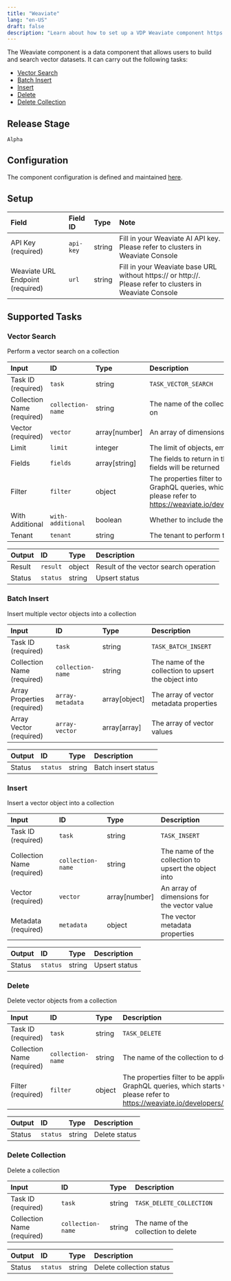 ```yaml
---
title: "Weaviate"
lang: "en-US"
draft: false
description: "Learn about how to set up a VDP Weaviate component https://github.com/instill-ai/instill-core"
---
```


The Weaviate component is a data component that allows users to build and search vector datasets.
It can carry out the following tasks:

- [Vector Search](#vector-search)
- [Batch Insert](#batch-insert)
- [Insert](#insert)
- [Delete](#delete)
- [Delete Collection](#delete-collection)



## Release Stage

`Alpha`



## Configuration

The component configuration is defined and maintained [here](https://github.com/instill-ai/component/blob/main/data/weaviate/v0/config/definition.json).




## Setup


| Field | Field ID | Type | Note |
| :--- | :--- | :--- | :--- |
| API Key (required) | `api-key` | string | Fill in your Weaviate AI API key. Please refer to clusters in Weaviate Console |
| Weaviate URL Endpoint (required) | `url` | string | Fill in your Weaviate base URL without https:// or http://. Please refer to clusters in Weaviate Console |




## Supported Tasks

### Vector Search

Perform a vector search on a collection


| Input | ID | Type | Description |
| :--- | :--- | :--- | :--- |
| Task ID (required) | `task` | string | `TASK_VECTOR_SEARCH` |
| Collection Name (required) | `collection-name` | string | The name of the collection to perform vector search on |
| Vector (required) | `vector` | array[number] | An array of dimensions for the vector query |
| Limit | `limit` | integer | The limit of objects, empty for all objects |
| Fields | `fields` | array[string] | The fields to return in the objects. If empty then all fields will be returned |
| Filter | `filter` | object | The properties filter to be applied to the data with GraphQL queries, which starts with WHERE field, please refer to https://weaviate.io/developers/weaviate/search/filters |
| With Additional | `with-additional` | boolean | Whether to include the additional field in the results |
| Tenant | `tenant` | string | The tenant to perform the vector search on |



| Output | ID | Type | Description |
| :--- | :--- | :--- | :--- |
| Result | `result` | object | Result of the vector search operation |
| Status | `status` | string | Upsert status |






### Batch Insert

Insert multiple vector objects into a collection


| Input | ID | Type | Description |
| :--- | :--- | :--- | :--- |
| Task ID (required) | `task` | string | `TASK_BATCH_INSERT` |
| Collection Name (required) | `collection-name` | string | The name of the collection to upsert the object into |
| Array Properties (required) | `array-metadata` | array[object] | The array of vector metadata properties |
| Array Vector (required) | `array-vector` | array[array] | The array of vector values |



| Output | ID | Type | Description |
| :--- | :--- | :--- | :--- |
| Status | `status` | string | Batch insert status |






### Insert

Insert a vector object into a collection


| Input | ID | Type | Description |
| :--- | :--- | :--- | :--- |
| Task ID (required) | `task` | string | `TASK_INSERT` |
| Collection Name (required) | `collection-name` | string | The name of the collection to upsert the object into |
| Vector (required) | `vector` | array[number] | An array of dimensions for the vector value |
| Metadata (required) | `metadata` | object | The vector metadata properties |



| Output | ID | Type | Description |
| :--- | :--- | :--- | :--- |
| Status | `status` | string | Upsert status |






### Delete

Delete vector objects from a collection


| Input | ID | Type | Description |
| :--- | :--- | :--- | :--- |
| Task ID (required) | `task` | string | `TASK_DELETE` |
| Collection Name (required) | `collection-name` | string | The name of the collection to delete the object from |
| Filter (required) | `filter` | object | The properties filter to be applied to the data with GraphQL queries, which starts with WHERE field, please refer to https://weaviate.io/developers/weaviate/search/filters |



| Output | ID | Type | Description |
| :--- | :--- | :--- | :--- |
| Status | `status` | string | Delete status |






### Delete Collection

Delete a collection


| Input | ID | Type | Description |
| :--- | :--- | :--- | :--- |
| Task ID (required) | `task` | string | `TASK_DELETE_COLLECTION` |
| Collection Name (required) | `collection-name` | string | The name of the collection to delete |



| Output | ID | Type | Description |
| :--- | :--- | :--- | :--- |
| Status | `status` | string | Delete collection status |







